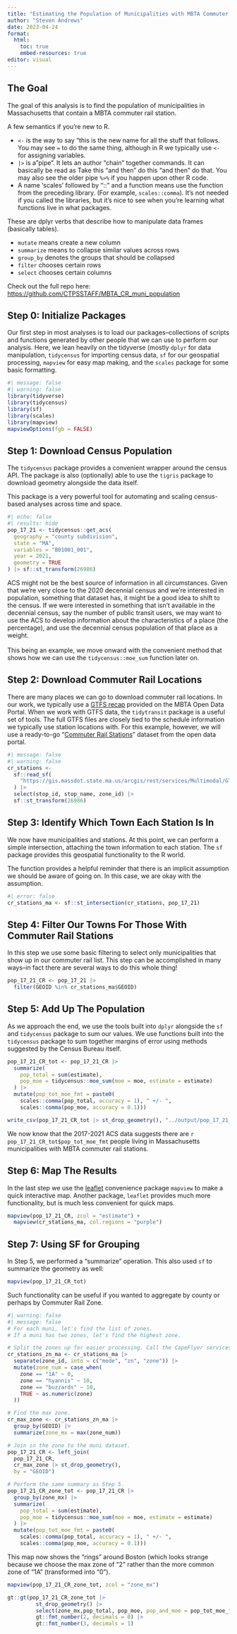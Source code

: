 ```yaml
---
title: "Estimating the Population of Municipalities with MBTA Commuter Rail Stations"
author: "Steven Andrews"
date: 2023-04-24
format:
  html:
    toc: true
    embed-resources: true
editor: visual
---
```


## The Goal

The goal of this analysis is to find the population of municipalities in Massachusetts that contain a MBTA commuter rail station.

A few semantics if you're new to R.

-   `<-` is the way to say "this is the new name for all the stuff that follows. You may see `=` to do the same thing, although in R we typically use `<-` for assigning variables.
-   `|>` is a"pipe". It lets an author "chain" together commands. It can basically be read as Take this "and then" do this "and then" do that. You may also see the older pipe `%>%` if you happen upon other R code.
-   A name 'scales' followed by "::" and a function means use the function from the preceding library. (For example, `scales::comma`). It's not needed if you called the libraries, but it's nice to see when you're learning what functions live in what packages.

These are dplyr verbs that describe how to manipulate data frames (basically tables).

-   `mutate` means create a new column
-   `summarize` means to collapse similar values across rows
-   `group_by` denotes the groups that should be collapsed
-   `filter` chooses certain rows
-   `select` chooses certain columns

Check out the full repo here: <https://github.com/CTPSSTAFF/MBTA_CR_muni_population>

## Step 0: Initialize Packages

Our first step in most analyses is to load our packages--collections of scripts and functions generated by other people that we can use to perform our analysis. Here, we lean heavily on the tidyverse (mostly `dplyr` for data manipulation, `tidycensus` for importing census data, `sf` for our geospatial processing, `mapview` for easy map making, and the `scales` package for some basic formatting.

```r
#| message: false
#| warning: false
library(tidyverse)
library(tidycensus)
library(sf)
library(scales)
library(mapview)
mapviewOptions(fgb = FALSE)
```

## Step 1: Download Census Population

The `tidycensus` package provides a convenient wrapper around the census API. The package is also (optionally) able to use the `tigris` package to download geometry alongside the data itself.

This package is a very powerful tool for automating and scaling census-based analyses across time and space.

```r
#| echo: false
#| results: hide
pop_17_21 <- tidycensus::get_acs(
  geography = "county subdivision",
  state = "MA",
  variables = "B01001_001",
  year = 2021,
  geometry = TRUE
) |> sf::st_transform(26986)
```

::: callout-note
ACS might not be the best source of information in all circumstances. Given that we're very close to the 2020 decennial census and we're interested in population, something that dataset has, it might be a good idea to shift to the census. If we were interested in something that isn't available in the decennial census, say the number of public transit users, we may want to use the ACS to develop information about the characteristics of a place (the percentage), and use the decennial census population of that place as a weight.\
\
This being an example, we move onward with the convenient method that shows how we can use the `tidycensus::moe_sum` function later on.
:::

## Step 2: Download Commuter Rail Locations

There are many places we can go to download commuter rail locations. In our work, we typically use a [GTFS recap](https://mbta-massdot.opendata.arcgis.com/datasets/gtfs-recap-fall-2020/about) provided on the MBTA Open Data Portal. When we work with GTFS data, the `tidytransit` package is a useful set of tools. The full GTFS files are closely tied to the schedule information we typically use station locations with. For this example, however, we will use a ready-to-go "[Commuter Rail Stations](https://mbta-massdot.opendata.arcgis.com/datasets/commuter-rail-stations/explore)" dataset from the open data portal.

```r
#| message: false
#| warning: false
cr_stations <-
  sf::read_sf(
    "https://gis.massdot.state.ma.us/arcgis/rest/services/Multimodal/GTFS_Systemwide/MapServer/2/query?outFields=*&where=1%3D1&f=geojson"
  ) |>
  select(stop_id, stop_name, zone_id) |> 
  sf::st_transform(26986)
```

## Step 3: Identify Which Town Each Station Is In

We now have municipalities and stations. At this point, we can perform a simple intersection, attaching the town information to each station. The `sf` package provides this geospatial functionality to the R world.

The function provides a helpful reminder that there is an implicit assumption we should be aware of going on. In this case, we are okay with the assumption.

```r
#| error: false
cr_stations_ma <- sf::st_intersection(cr_stations, pop_17_21)
```

## Step 4: Filter Our Towns For Those With Commuter Rail Stations

In this step we use some basic filtering to select only municipalities that show up in our commuter rail list. This step can be accomplished in many ways--in fact there are several ways to do this whole thing!

```r
pop_17_21_CR <- pop_17_21 |> 
  filter(GEOID %in% cr_stations_ma$GEOID)
```

## Step 5: Add Up The Population

As we approach the end, we use the tools built into `dplyr` alongside the `sf` and `tidycensus` package to sum our values. We use functions built into the `tidycensus` package to sum together margins of error using methods suggested by the Census Bureau itself.

```r
pop_17_21_CR_tot <- pop_17_21_CR |>
  summarize(
    pop_total = sum(estimate),
    pop_moe = tidycensus::moe_sum(moe = moe, estimate = estimate)
  ) |> 
  mutate(pop_tot_moe_fmt = paste0(
    scales::comma(pop_total, accuracy = 1), " +/- ", 
    scales::comma(pop_moe, accuracy = 0.1)))

write_csv(pop_17_21_CR_tot |> st_drop_geometry(), "../output/pop_17_21_CR_tot.csv")
```

We now know that the 2017-2021 ACS data suggests there are `r pop_17_21_CR_tot$pop_tot_moe_fmt` people living in Massachusetts municipalities with MBTA commuter rail stations.

## Step 6: Map The Results

In the last step we use the [leaflet](https://leafletjs.com/) convenience package `mapview` to make a quick interactive map. Another package, `leaflet` provides much more functionality, but is much less convenient for quick maps.

```r
mapview(pop_17_21_CR, zcol = "estimate") +
  mapview(cr_stations_ma, col.regions = "purple")
```

## Step 7: Using SF for Grouping

In Step 5, we performed a "summarize" operation. This also used `sf` to summarize the geometry as well:

```r
mapview(pop_17_21_CR_tot)
```

Such functionality can be useful if you wanted to aggregate by county or perhaps by Commuter Rail Zone.

```r
#| warning: false
#| message: false
# For each muni, let's find the list of zones. 
# If a muni has two zones, let's find the highest zone.

# Split the zones up for easier processing. Call the CapeFlyer services "10". 
cr_stations_zn_ma <- cr_stations_ma |> 
  separate(zone_id, into = c("mode", "zn", "zone")) |> 
  mutate(zone_num = case_when(
    zone == "1A" ~ 0,
    zone == "hyannis" ~ 10,
    zone == "buzzards" ~ 10,
    TRUE ~ as.numeric(zone)
  ))

# Find the max zone.
cr_max_zone <- cr_stations_zn_ma |> 
  group_by(GEOID) |> 
  summarize(zone_mx = max(zone_num))

# Join in the zone to the muni dataset.
pop_17_21_CR <- left_join(
  pop_17_21_CR,
  cr_max_zone |> st_drop_geometry(),
  by = "GEOID")

# Perform the same summary as Step 5.
pop_17_21_CR_zone_tot <- pop_17_21_CR |>
  group_by(zone_mx) |> 
  summarize(
    pop_total = sum(estimate),
    pop_moe = tidycensus::moe_sum(moe = moe, estimate = estimate)
  ) |> 
  mutate(pop_tot_moe_fmt = paste0(
    scales::comma(pop_total, accuracy = 1), " +/- ", 
    scales::comma(pop_moe, accuracy = 0.1)))
```

This map now shows the "rings" around Boston (which looks strange because we choose the max zone of "2" rather than the more common zone of "1A" (transformed into "0").

```r
mapview(pop_17_21_CR_zone_tot, zcol = "zone_mx")
```

```r
gt::gt(pop_17_21_CR_zone_tot |> 
         st_drop_geometry() |> 
         select(zone_mx,pop_total, pop_moe, pop_and_moe = pop_tot_moe_fmt)) |>
         gt::fmt_number(2, decimals = 0) |> 
         gt::fmt_number(3, decimals = 1)
```
